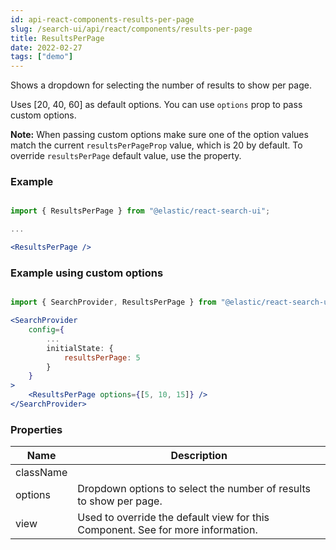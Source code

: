 ```yaml
---
id: api-react-components-results-per-page
slug: /search-ui/api/react/components/results-per-page
title: ResultsPerPage
date: 2022-02-27
tags: ["demo"]
---
```


Shows a dropdown for selecting the number of results to show per page.

Uses [20, 40, 60] as default options. You can use `options` prop to pass custom options.

**Note:** When passing custom options make sure one of the option values match
the current `resultsPerPageProp` value, which is 20 by default.
To override `resultsPerPage` default value, use the <DocLink id="api-react-core" section="initial-state" text="initial state" /> property.

### Example

```jsx

import { ResultsPerPage } from "@elastic/react-search-ui";

...

<ResultsPerPage />
```

### Example using custom options

```jsx

import { SearchProvider, ResultsPerPage } from "@elastic/react-search-ui";

<SearchProvider
    config={
        ...
        initialState: {
            resultsPerPage: 5
        }
    }
>
    <ResultsPerPage options={[5, 10, 15]} />
</SearchProvider>
```

### Properties

| Name      | Description                                                                                                                                                                                                   |
| --------- | ------------------------------------------------------------------------------------------------------------------------------------------------------------------------------------------------------------- |
| className |                                                                                                                                                                                                               |
| options   | Dropdown options to select the number of results to show per page.                                                                                                                                            |
| view      | Used to override the default view for this Component. See <DocLink id="guides-customizing-styles-and-html" section="customizing-html" text="Customization: Component views and HTML" /> for more information. |
